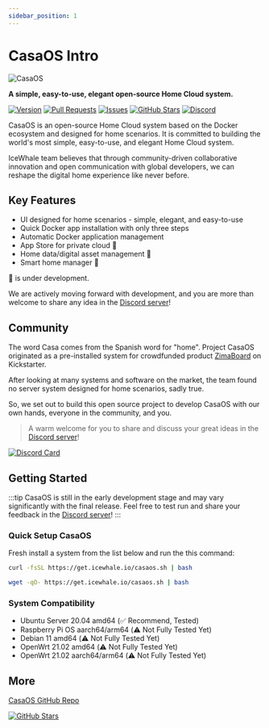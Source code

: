 ```yaml
---
sidebar_position: 1
---
```



# CasaOS Intro

![CasaOS](https://raw.githubusercontent.com/IceWhaleTech/logo/main/casaos/casaos_banner_aldeyjarfoss.png)

**A simple, easy-to-use, elegant open-source Home Cloud system.**

[![Version](https://img.shields.io/github/v/release/IceWhaleTech/CasaOS?color=162453&label=CasaOS&style=flat-square)](https://github.com/IceWhaleTech/CasaOS)
[![Pull Requests](https://img.shields.io/github/issues-pr/IceWhaleTech/CasaOS?color=162453&style=flat-square)](https://github.com/IceWhaleTech/CasaOS/pulls)
[![Issues](https://img.shields.io/github/issues/IceWhaleTech/CasaOS?color=162453&style=flat-square)](https://github.com/IceWhaleTech/CasaOS/issues)
[![GitHub Stars](https://img.shields.io/github/stars/IceWhaleTech/CasaOS?color=162453&logo=github&style=flat-square)](https://github.com/IceWhaleTech/CasaOS/stargazers)
[![Discord](https://img.shields.io/discord/884667213326463016?color=162453&label=Chat&logo=discord&logoColor=fff&style=flat-square)](https://discord.gg/Gx4BCEtHjx)

CasaOS is an open-source Home Cloud system based on the Docker ecosystem and designed for home scenarios. It is committed to building the world's most simple, easy-to-use, and elegant Home Cloud system.

IceWhale team believes that through community-driven collaborative innovation and open communication with global developers, we can reshape the digital home experience like never before.


## Key Features

 - UI designed for home scenarios - simple, elegant, and easy-to-use
 - Quick Docker app installation with only three steps
 - Automatic Docker application management
 - App Store for private cloud 🚧
 - Home data/digital asset management 🚧
 - Smart home manager 🚧

🚧 is under development.

We are actively moving forward with development, and you are more than welcome to share any idea in the [Discord server](https://discord.gg/Gx4BCEtHjx)!


## Community

The word Casa comes from the Spanish word for "home". Project CasaOS originated as a pre-installed system for crowdfunded product [ZimaBoard](https://www.zimaboard.com) on Kickstarter.

After looking at many systems and software on the market, the team found no server system designed for home scenarios, sadly true.

So, we set out to build this open source project to develop CasaOS with our own hands, everyone in the community, and you.

> A warm welcome for you to share and discuss your great ideas in the [Discord server](https://discord.gg/Gx4BCEtHjx)!

[![Discord Card](https://discordapp.com/api/guilds/884667213326463016/widget.png?style=banner2)](https://discord.gg/Gx4BCEtHjx)


## Getting Started

:::tip
CasaOS is still in the early development stage and may vary significantly with the final release. Feel free to test run and share your feedback in the [Discord server](https://discord.gg/Gx4BCEtHjx)!
:::

### Quick Setup CasaOS

Fresh install a system from the list below and run the this command:

<Tabs>
  <TabItem value="curl" label="curl" default>

```bash
curl -fsSL https://get.icewhale.io/casaos.sh | bash
```

  </TabItem>
  <TabItem value="wget" label="wget">

```bash
wget -qO- https://get.icewhale.io/casaos.sh | bash
```

  </TabItem>
</Tabs>

### System Compatibility

 - Ubuntu Server 20.04 amd64 (✅ Recommend, Tested)
 - Raspberry Pi OS aarch64/arm64 (⚠️ Not Fully Tested Yet)
 - Debian 11 amd64 (⚠️ Not Fully Tested Yet)
 - OpenWrt 21.02 amd64 (⚠️ Not Fully Tested Yet)
 - OpenWrt 21.02 aarch64/arm64 (⚠️ Not Fully Tested Yet)

## More

[CasaOS GitHub Repo](https://github.com/IceWhaleTech/CasaOS)

[![GitHub Stars](https://img.shields.io/github/stars/IceWhaleTech/CasaOS?color=162453&logo=github&style=for-the-badge)](https://github.com/IceWhaleTech/CasaOS)